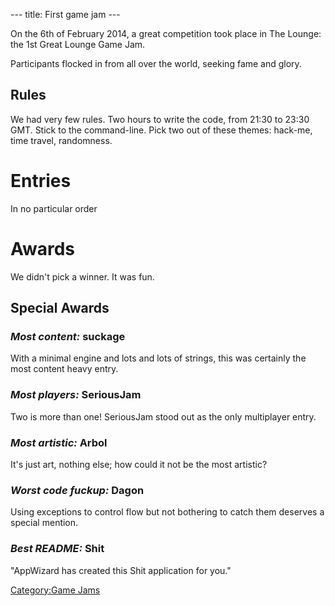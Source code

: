 ---
title: First game jam
---
[[Category:Game Jams]]
{{Past event}}

On the 6th of February 2014, a great competition took place in The Lounge: the 1st Great Lounge Game Jam.

Participants flocked in from all over the world, seeking fame and glory.

== Rules ==

We had very few rules. Two hours to write the code, from 21:30 to 23:30 GMT. Stick to the command-line. Pick two out of these themes: hack-me, time travel, randomness.

= Entries =

In no particular order

{{Game Jam entry
  |name=Inline
  |description=A filesystem manager simulator with puzzles (incomplete)
  |author=Bartek
  |language=Haskell
  |url=https://github.com/bananu7/Inline
}}

{{Game Jam entry
  |name=suckage
  |description=A text adventure where you travel through time while fleeing from the bloodthirsty goons of an evil corporation
  |author=DeadMG
  |language=C++
  |url=https://bitbucket.org/DeadMG/suckage
}}

{{Game Jam entry
  |name=Dagon
  |description=A clone of BSD robots, with time travel
  |author=R. Martinho Fernandes
  |language=C#
  |url=https://github.com/rmartinho/dagon
}}

{{Game Jam entry
  |name=Bufferfly
  |description=A ''Butterfly Effect''-inspired text adventure
  |author=Loïc Faure-Lacroix
  |language=Python
  |url=https://github.com/llacroix/bufferfly
}}

{{Game Jam entry
  |name=Arbol
  |description=An animated ASCII art tree.
  |author=Ell
  |language=Ruby
  |url=https://github.com/elliotpotts/arbol
}}

{{Game Jam entry
  |name=SeriousJam
  |description=A two-player game! Trap your opponent on the grid before they trap you!
  |author=Xeo
  |language=C++
  |url=https://bitbucket.org/_xeo/seriousjam/
}}

{{Game Jam entry
  |name=Shit
  |description=Memorise the numbers the computer gives you in the alloted time and see how many you can remember!
  |author=Andy Prowl
  |language=C++
  |url=https://github.com/andyprowl/shit
}}

= Awards =

We didn't pick a winner. It was fun.

== Special Awards ==

=== ''Most content:'' suckage ===
With a minimal engine and lots and lots of strings, this was certainly the most content heavy entry.

=== ''Most players:'' SeriousJam ===
Two is more than one! SeriousJam stood out as the only multiplayer entry.

=== ''Most artistic:'' Arbol ===
It's just art, nothing else; how could it not be the most artistic?

=== ''Worst code fuckup:'' Dagon ===
Using exceptions to control flow but not bothering to catch them deserves a special mention.

=== ''Best README:'' Shit ===
"AppWizard has created this Shit application for you."

